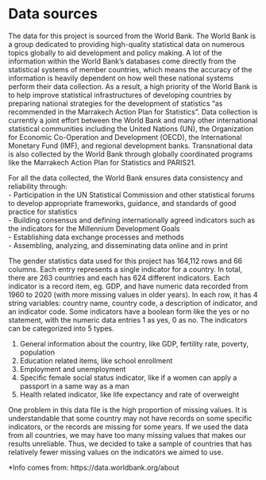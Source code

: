 # Data sources

The data for this project is sourced from the World Bank. The World Bank is a group dedicated to providing high-quality statistical data on numerous topics globally to aid development and policy making. A lot of the information within the World Bank’s databases come directly from the statistical systems of member countries, which means the accuracy of the information is heavily dependent on how well these national systems perform their data collection. As a result, a high priority of the World Bank is to help improve statistical infrastructures of developing countries by preparing national strategies for the development of statistics “as recommended in the Marrakech Action Plan for Statistics”. Data collection is currently a joint effort between the World Bank and many other international statistical communities including the United Nations (UN), the Organization for Economic Co-Operation and Development (OECD), the International Monetary Fund (IMF), and regional development banks. Transnational data is also collected by the World Bank through globally coordinated programs like the Marrakech Action Plan for Statistics and PARIS21.  

For all the data collected, the World Bank ensures data consistency and reliability through:  
  -	Participation in the UN Statistical Commission and other statistical forums to develop appropriate frameworks, guidance, and standards of good practice for statistics  
  -	Building consensus and defining internationally agreed indicators such as the indicators for the Millennium Development Goals  
  -	Establishing data exchange processes and methods  
  -	Assembling, analyzing, and disseminating data online and in print  

The gender statistics data used for this project has 164,112 rows and 66 columns. Each entry represents a single indicator for a country. In total, there are 263 countries and each has 624 different indicators. Each indicator is a record item, eg. GDP, and have numeric data recorded from 1960 to 2020 (with more missing values in older years). In each row, it has 4 string variables: country name, country code, a description of indicator, and an indicator code. Some indicators have a boolean form like the yes or no statement, with the numeric data entries 1 as yes, 0 as no. The indicators can be categorized into 5 types.  
  
1) General information about the country, like GDP, fertility rate, poverty, population  
2) Education related items, like school enrollment  
3) Employment and unemployment  
4) Specific female social status indicator, like if a women can apply a passport in a same way as a man  
5) Health related indicator, like life expectancy and rate of overweight  

One problem in this data file is the high proportion of missing values. It is understandable that some country may not have records on some specific indicators, or the records are missing for some years. If we used the data from all countries, we may have too many missing values that makes our results unreliable. Thus, we decided to take a sample of countries that has relatively fewer missing values on the indicators we aimed to use.

*Info comes from: https://data.worldbank.org/about
